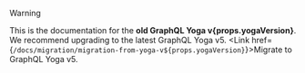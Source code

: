 

> [!WARNING]
>
> This is the documentation for the **old GraphQL Yoga v{props.yogaVersion}**.<br/> We recommend
> upgrading to the latest GraphQL&nbsp;Yoga v5. <Link
> href={`/docs/migration/migration-from-yoga-v${props.yogaVersion}`}>Migrate to GraphQL Yoga
> v5</Link>.
